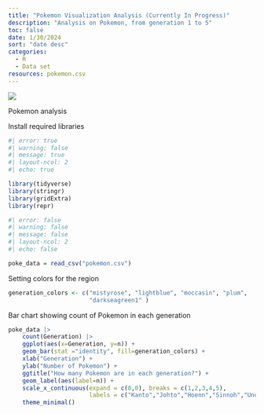 ```yaml
---
title: "Pokemon Visualization Analysis (Currently In Progress)"
description: "Analysis on Pokemon, from generation 1 to 5"
toc: false
date: 1/30/2024
sort: "date desc"
categories: 
  - R
  - Data set
resources: pokemon.csv
---
```


![](logo.jpeg)

Pokemon analysis

Install required libraries

```r
#| error: true
#| warning: false
#| message: true
#| layout-ncol: 2
#| echo: true

library(tidyverse)  
library(stringr)
library(gridExtra)
library(repr)
```

```r
#| error: false
#| warning: false
#| message: false
#| layout-ncol: 2
#| echo: false

poke_data = read_csv("pokemon.csv")
```

Setting colors for the region
```r
generation_colors <- c("mistyrose", "lightblue", "moccasin", "plum",
                       "darkseagreen1" )
```

Bar chart showing count of Pokemon in each generation
```r
poke_data |>
    count(Generation) |>
    ggplot(aes(x=Generation, y=n)) +                                  
    geom_bar(stat ="identity", fill=generation_colors) +                                  
    xlab("Generation") +                                              
    ylab("Number of Pokemon") +                                
    ggtitle("How many Pokemon are in each generation?") + 
    geom_label(aes(label=n)) +
    scale_x_continuous(expand = c(0,0), breaks = c(1,2,3,4,5), 
                       labels = c("Kanto","Johto","Hoenn","Sinnoh","Unova")) +
    theme_minimal()
```   